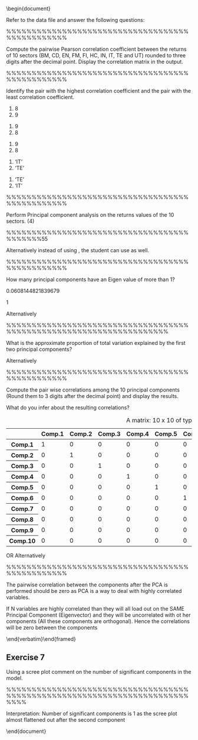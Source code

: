 \documentclass[a4paper,12pt]{article}
%%%%%%%%%%%%%%%%%%%%%%%%%%%%%%%%%%%%%%%%%%%%%%%%%%%%%%%%%%%%%%%%%%%%%%%%%%%%%%%%%%%%%%%%%%%%%%%%%%%%%%%%%%%%%%%%%%%%%%%%%%%%%%%%%%%%%%%%%%%%%%%%%%%%%%%%%%%%%%%%%%%%%%%%%%%%%%%%%%%%%%%%%%%%%%%%%%%%%%%%%%%%%%%%%%%%%%%%%%%%%%%%%%%%%%%%%%%%%%%%%%%%%%%%%%%%
\usepackage{eurosym}
\usepackage{vmargin}
\usepackage{amsmath}
\usepackage{graphics}
\usepackage{epsfig}
\usepackage{enumerate}
\usepackage{multicol}
\usepackage{subfigure}
\usepackage{fancyhdr}
\usepackage{listings}
\usepackage{framed}
\usepackage{graphicx}
\usepackage{amsmath}
\usepackage{chngpage}
%\usepackage{bigints}

\usepackage{vmargin}
% left top textwidth textheight headheight
% headsep footheight footskip
\setmargins{2.0cm}{2.5cm}{16 cm}{22cm}{0.5cm}{0cm}{1cm}{1cm}
\renewcommand{\baselinestretch}{1.3}

\setcounter{MaxMatrixCols}{10}

\begin{document}

\large 
\noindent Refer to the data file \textbf{\textit{Indices\_Returns.csv}} and answer the following questions:



\begin{framed} \begin{verbatim}
# Load the data file

indices<-read.csv("Indices_Returns.csv")
\end{verbatim}\end{framed} 



\includegraphics[scale=0.45]{00-D1/images/indices_head.png}
%%%%%%%%%%%%%%%%%%%%%%%%%%%%%%%%%%%%%%%%%%%%%%%%
\newpage 
\subsection*{Exercise 1}

Compute the pairwise Pearson correlation coefficient between the returns of 10 sectors
(BM, CD, EN, FM, FI, HC, IN, IT, TE and UT) rounded to three digits after the decimal point. 
Display the correlation matrix in the output. 


\begin{framed} \begin{verbatim}
# Compute pearson correlation coefficient 

correlation<-cor(indices[,3 : 12], method = "pearson")
correlation<-round(correlation,3) 

correlation 
\end{verbatim}\end{framed} 

\includegraphics[scale=0.45]{00-D1/images/indices_correlation.png}




%%%%%%%%%%%%%%%%%%%%%%%%%%%%%%%%%%%%%%%%%%%%%%%%
\newpage 
\subsection*{Exercise 2}
\noindent Identify the pair with the highest correlation coefficient and the pair with the least correlation coefficient. 



\begin{framed} \begin{verbatim}
# Pair with Minimum Correlation 

min_cor_location <- which(correlation == min(correlation))

min_cor_location
\end{verbatim}\end{framed} 




\begin{framed} \begin{verbatim}
rownames(correlation)
colnames(correlation)
\end{verbatim}\end{framed} 

\includegraphics[scale=0.45]{00-D1/images/indices_rownames.png}





\begin{framed} \begin{verbatim}
ceiling(min_cor_location/10)
\end{verbatim}\end{framed} 


<ol class="list-inline">
	<li>8</li>
	<li>9</li>
</ol>




\begin{framed} \begin{verbatim}
min_cor_location %% 10
\end{verbatim}\end{framed} 


<ol class="list-inline">
	<li>9</li>
	<li>8</li>
</ol>




\begin{framed} \begin{verbatim}
ceiling(min_cor_location%%10)
\end{verbatim}\end{framed} 


<ol class="list-inline">
	<li>9</li>
	<li>8</li>
</ol>




\begin{framed} \begin{verbatim}
rownames(correlation)[ceiling(min_cor_location/10)]
\end{verbatim}\end{framed} 


<ol class="list-inline">
	<li>'IT'</li>
	<li>'TE'</li>
</ol>




\begin{framed} \begin{verbatim}
colnames(correlation)[ceiling(min_cor_location%%10)]
\end{verbatim}\end{framed} 


<ol class="list-inline">
	<li>'TE'</li>
	<li>'IT'</li>
</ol>




\begin{framed} \begin{verbatim}

min_cor_pair<-paste(rownames(correlation)[ceiling(min_cor_location/10)],colnames(correlation)[ceiling(min_cor_location%%10)])

min_cor_pair

\end{verbatim}\end{framed} 


\begin{framed} \begin{verbatim}
max_cor_location <- which(correlation == max(correlation[correlation!=1]))

max_cor_pair<-paste(rownames(correlation)[ceiling(max_cor_location/10)]
                    ,colnames(correlation)[ceiling(max_cor_location%%10)])
max_cor_pair

\end{verbatim}\end{framed} 

%%%%%%%%%%%%%%%%%%%%%%%%%%%%%%%%%%%%%%%%%%%%%%%%
\newpage 
\subsection*{Exercise 3}

Perform Principal component analysis on the returns values of the 10 sectors. (4)



\begin{framed} \begin{verbatim}
## Perform a Principal component analysis of the sectoral return values
PCA_corr<-princomp(indices[,3:12])
summary(PCA_corr)
\end{verbatim}\end{framed} 

\begin{verbatim}

    Importance of components:
                              Comp.1      Comp.2     Comp.3     Comp.4      Comp.5
    Standard deviation     0.2106142  0.06763728 0.05825406 0.04631607  0.04255566
    Proportion of Variance 0.7294045  0.07522554 0.05580143 0.03527414  0.02977884
    Cumulative Proportion  0.7294045  0.80463008 0.86043151 0.89570565  0.92548448
    
                               Comp.6     Comp.7     Comp.8      Comp.9     Comp.10
    Standard deviation     0.03735608 0.03326497 0.03093065 0.023803102 0.022500987
    Proportion of Variance 0.02294646 0.01819564 0.01573154 0.009316657 0.008325228
    Cumulative Proportion  0.94843094 0.96662658 0.98235812 0.991674772 1.000000000
    
\end{verbatim}
%%%%%%%%%%%%%%%%%%%%%%%%%%%%%%%%%%%%%%%%%%%55
\newpage 

\newpage Alternatively instead of using \texttt{princomp()}, the student can use \texttt{prcomp()} as
well.


\begin{framed} \begin{verbatim}
PCA_corr_1 <- prcomp(indices[,3:12])

summary(PCA_corr_1)
\end{verbatim}\end{framed} 

\begin{verbatim}

    Importance of components:
                              PC1     PC2     PC3     PC4     PC5     PC6     PC7
    Standard deviation     0.2113 0.06784 0.05843 0.04646 0.04269 0.03747 0.03337
    Proportion of Variance 0.7294 0.07523 0.05580 0.03527 0.02978 0.02295 0.01820
    Cumulative Proportion  0.7294 0.80463 0.86043 0.89571 0.92548 0.94843 0.96663
                               PC8     PC9    PC10
    Standard deviation     0.03103 0.02388 0.02257
    Proportion of Variance 0.01573 0.00932 0.00833
    Cumulative Proportion  0.98236 0.99167 1.00000

\end{verbatim}
%%%%%%%%%%%%%%%%%%%%%%%%%%%%%%%%%%%%%%%%%%%%%%%%
\newpage 
\subsection*{Exercise 4}

\noindent How many principal components have an Eigen value of more than 1? 




\begin{framed} \begin{verbatim}
sum(PCA_corr$sdev^2 )
\end{verbatim}\end{framed} 


0.0608144821839679



\begin{framed} \begin{verbatim}
# Number of PCA components with Eigen value more than 1

sum( PCA_corr$sdev^2 / sum(PCA_corr$sdev^2 ) > (1/10) )

\end{verbatim}\end{framed} 


1


Alternatively


\begin{framed} \begin{verbatim}
sum(PCA_corr_1$sdev^2/sum(PCA_corr_1$sdev^2)>(1/10))
\end{verbatim}\end{framed} 

%%%%%%%%%%%%%%%%%%%%%%%%%%%%%%%%%%%%%%%%%%%%%%%%%%%%%%%%%%%%%%%%%%%%
\newpage 
\subsection*{Exercise 5}

\noindent What is the approximate proportion of total variation explained by the first two principal components? 



\begin{framed} \begin{verbatim}
sum(PCA_corr$sdev^2)
\end{verbatim}\end{framed} 


\begin{framed} \begin{verbatim}
# proportion of total variation explained by the first two principal components
sum(PCA_corr$sdev[1:2]^2)/sum(PCA_corr$sdev^2)
##  0.8046301


\end{verbatim}\end{framed} 


Alternatively

\begin{framed} \begin{verbatim}

sum(hPCA_corr_1$sdev[1:2]^2)/sum(PCA_corr_1$sdev^2)
##  0.8046301
\end{verbatim}\end{framed} 

\newpage

\begin{framed}
\begin{verbatim}
library("FactoMineR")
res.pca <- PCA(decathlon2.active, graph = FALSE)

The output of the function PCA() is a list, including the following components :

print(res.pca)
\end{verbatim}
\end{framed}
%%%%%%%%%%%%%%%%%%%%%%%%%%%%%%%%%%%%%%%%%%%%%%%%
\newpage 
\subsection*{Exercise 6}

Compute the pair wise correlations among the 10 principal components (Round them to 3 digits after the decimal point) and display the results. 

What do you infer about the resulting correlations?



\begin{framed} \begin{verbatim}

# Pairwise correlations of the transformed components

round(cor(PCA_corr$scores),3)
\end{verbatim}\end{framed} 


<table>
<caption>A matrix: 10 x 10 of type dbl</caption>
<thead>
	<tr><th></th><th>Comp.1</th><th>Comp.2</th><th>Comp.3</th><th>Comp.4</th><th>Comp.5</th><th>Comp.6</th><th>Comp.7</th><th>Comp.8</th><th>Comp.9</th><th>Comp.10</th></tr>
</thead>
<tbody>
	<tr><th>Comp.1</th><td>1</td><td>0</td><td>0</td><td>0</td><td>0</td><td>0</td><td>0</td><td>0</td><td>0</td><td>0</td></tr>
	<tr><th>Comp.2</th><td>0</td><td>1</td><td>0</td><td>0</td><td>0</td><td>0</td><td>0</td><td>0</td><td>0</td><td>0</td></tr>
	<tr><th>Comp.3</th><td>0</td><td>0</td><td>1</td><td>0</td><td>0</td><td>0</td><td>0</td><td>0</td><td>0</td><td>0</td></tr>
	<tr><th>Comp.4</th><td>0</td><td>0</td><td>0</td><td>1</td><td>0</td><td>0</td><td>0</td><td>0</td><td>0</td><td>0</td></tr>
	<tr><th>Comp.5</th><td>0</td><td>0</td><td>0</td><td>0</td><td>1</td><td>0</td><td>0</td><td>0</td><td>0</td><td>0</td></tr>
	<tr><th>Comp.6</th><td>0</td><td>0</td><td>0</td><td>0</td><td>0</td><td>1</td><td>0</td><td>0</td><td>0</td><td>0</td></tr>
	<tr><th>Comp.7</th><td>0</td><td>0</td><td>0</td><td>0</td><td>0</td><td>0</td><td>1</td><td>0</td><td>0</td><td>0</td></tr>
	<tr><th>Comp.8</th><td>0</td><td>0</td><td>0</td><td>0</td><td>0</td><td>0</td><td>0</td><td>1</td><td>0</td><td>0</td></tr>
	<tr><th>Comp.9</th><td>0</td><td>0</td><td>0</td><td>0</td><td>0</td><td>0</td><td>0</td><td>0</td><td>1</td><td>0</td></tr>
	<tr><th>Comp.10</th><td>0</td><td>0</td><td>0</td><td>0</td><td>0</td><td>0</td><td>0</td><td>0</td><td>0</td><td>1</td></tr>
</tbody>
</table>




OR Alternatively



\begin{framed} \begin{verbatim}


round(cor(PCA_corr_1$x),3)
\end{verbatim}\end{framed} 

%%%%%%%%%%%%%%%%%%%%%%%%%%%%%%%%%%%%%%%%%%%%%%%%
\newpage 
\subsection*{Interpretation}
The pairwise correlation between the components after the PCA is performed should be zero as PCA is a way to deal with highly correlated variables. 

If N variables are highly correlated than they will all load out on the SAME Principal Component (Eigenvector) and they will be uncorrelated with ot
her components (All these components are orthogonal). Hence the correlations will be zero between the components

\end{verbatim}\end{framed} 

## Exercise 7

Using a scree plot comment on the number of significant components in the model.




\begin{framed} \begin{verbatim}
# Scree Plot
screeplot(PCA_corr,type = "l")



\end{verbatim}\end{framed} 


\includegraphics[]{00-D1/images/Indices_Returns_1.jpeg}


%%%%%%%%%%%%%%%%%%%%%%%%%%%%%%%%%%%%%%%%%%%%%%%%%%%%%%%%%%%%%%%%%%%%%%%%%%%%


\begin{framed} \begin{verbatim}
screeplot(PCA_corr_1,type = "l")
\end{verbatim}\end{framed} 


Interpretation: Number of significant components is 1 as the scree plot
almost flattened out after the second component


\end{document}
